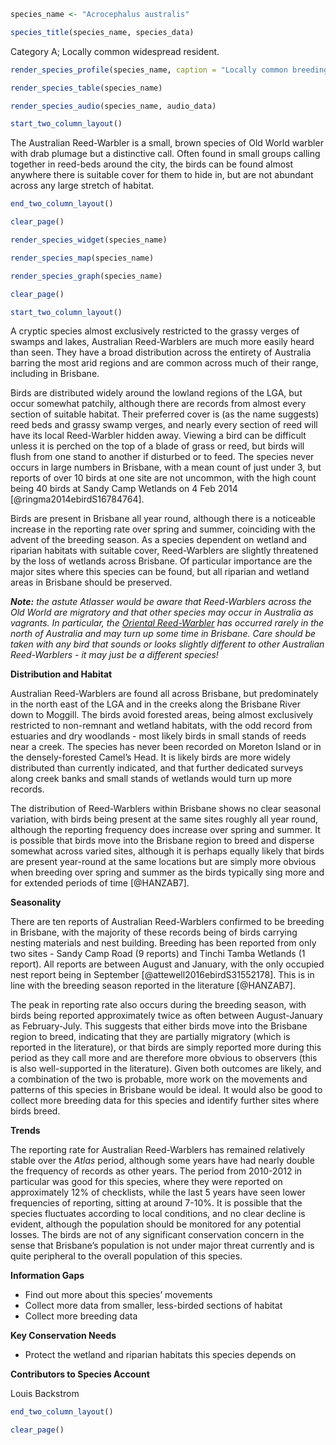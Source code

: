 ```r
species_name <- "Acrocephalus australis"
```

```r
species_title(species_name, species_data)
```

Category A; Locally common widespread resident.

```r
render_species_profile(species_name, caption = "Locally common breeding resident and perhaps partial migrant of wetland verges. More records in spring and summer but possible birds are simply more conspicuous during this time through calls and displays, rather than more abundant. Not of conservation concern and population appears to be stable.")
```

```r
render_species_table(species_name)
```

```r
render_species_audio(species_name, audio_data)
```

```r
start_two_column_layout()
```

The Australian Reed-Warbler is a small, brown species of Old World warbler with drab plumage but a distinctive call. Often found in small groups calling together in reed-beds around the city, the birds can be found almost anywhere there is suitable cover for them to hide in, but are not abundant across any large stretch of habitat.

```r
end_two_column_layout()
```

```r
clear_page()
```

```r
render_species_widget(species_name)
```

```r
render_species_map(species_name)
```

```r
render_species_graph(species_name)
```

```r
clear_page()
```

```r
start_two_column_layout()
```

A cryptic species almost exclusively restricted to the grassy verges of swamps and lakes, Australian Reed-Warblers are much more easily heard than seen. They have a broad distribution across the entirety of Australia barring the most arid regions and are common across much of their range, including in Brisbane.

Birds are distributed widely around the lowland regions of the LGA, but occur somewhat patchily, although there are records from almost every section of suitable habitat. Their preferred cover is (as the name suggests) reed beds and grassy swamp verges, and nearly every section of reed will have its local Reed-Warbler hidden away. Viewing a bird can be difficult unless it is perched on the top of a blade of grass or reed, but birds will flush from one stand to another if disturbed or to feed. The species never occurs in large numbers in Brisbane, with a mean count of just under 3, but reports of over 10 birds at one site are not uncommon, with the high count being 40 birds at Sandy Camp Wetlands on 4 Feb 2014 [@ringma2014ebirdS16784764].

Birds are present in Brisbane all year round, although there is a noticeable increase in the reporting rate over spring and summer, coinciding with the advent of the breeding season. As a species dependent on wetland and riparian habitats with suitable cover, Reed-Warblers are slightly threatened by the loss of wetlands across Brisbane. Of particular importance are the major sites where this species can be found, but all riparian and wetland areas in Brisbane should be preserved.

_**Note:** the astute Atlasser would be aware that Reed-Warblers across the Old World are migratory and that other species may occur in Australia as vagrants. In particular, the [Oriental Reed-Warbler](https://ebird.org/australia/species/orrwar1/AU) has occurred rarely in the north of Australia and may turn up some time in Brisbane. Care should be taken with any bird that sounds or looks slightly different to other Australian Reed-Warblers - it may just be a different species!_

**Distribution and Habitat**

Australian Reed-Warblers are found all across Brisbane, but predominately in the north east of the LGA and in the creeks along the Brisbane River down to Moggill. The birds avoid forested areas, being almost exclusively restricted to non-remnant and wetland habitats, with the odd record from estuaries and dry woodlands - most likely birds in small stands of reeds near a creek. The species has never been recorded on Moreton Island or in the densely-forested Camel's Head. It is likely birds are more widely distributed than currently indicated, and that further dedicated surveys along creek banks and small stands of wetlands would turn up more records.

The distribution of Reed-Warblers within Brisbane shows no clear seasonal variation, with birds being present at the same sites roughly all year round, although the reporting frequency does increase over spring and summer. It is possible that birds move into the Brisbane region to breed and disperse somewhat across varied sites, although it is perhaps equally likely that birds are present year-round at the same locations but are simply more obvious when breeding over spring and summer as the birds typically sing more and for extended periods of time [@HANZAB7].

**Seasonality**

There are ten reports of Australian Reed-Warblers confirmed to be breeding in Brisbane, with the majority of these records being of birds carrying nesting materials and nest building. Breeding has been reported from only two sites - Sandy Camp Road (9 reports) and Tinchi Tamba Wetlands (1 report). All reports are between August and January, with the only occupied nest report being in September [@attewell2016ebirdS31552178]. This is in line with the breeding season reported in the literature [@HANZAB7].

The peak in reporting rate also occurs during the breeding season, with birds being reported approximately twice as often between August-January as February-July. This suggests that either birds move into the Brisbane region to breed, indicating that they are partially migratory (which is reported in the literature), or that birds are simply reported more during this period as they call more and are therefore more obvious to observers (this is also well-supported in the literature). Given both outcomes are likely, and a combination of the two is probable, more work on the movements and patterns of this species in Brisbane would be ideal. It would also be good to collect more breeding data for this species and identify further sites where birds breed.

**Trends**

The reporting rate for Australian Reed-Warblers has remained relatively stable over the _Atlas_ period, although some years have had nearly double the frequency of records as other years. The period from 2010-2012 in particular was good for this species, where they were reported on approximately 12% of checklists, while the last 5 years have seen lower frequencies of reporting, sitting at around 7-10%. It is possible that the species fluctuates according to local conditions, and no clear decline is evident, although the population should be monitored for any potential losses. The birds are not of any significant conservation concern in the sense that Brisbane's population is not under major threat currently and is quite peripheral to the overall population of this species.

**Information Gaps**

- Find out more about this species' movements
- Collect more data from smaller, less-birded sections of habitat
- Collect more breeding data

**Key Conservation Needs**

- Protect the wetland and riparian habitats this species depends on

**Contributors to Species Account**

Louis Backstrom

```r
end_two_column_layout()
```

```r
clear_page()
```
